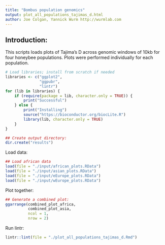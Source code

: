 ```yaml
---
title: "Bombus population genomics"
output: plot_all_populations_tajimas_d.html
author: Joe Colgan, Yannick Wurm http://wurmlab.com 
---
```


## Introduction:
This scripts loads plots of Tajima's D across genomic windows of 10kb for four honeybee populations. Plots were performed individually for each population.  

```r
# Load libraries; install from scratch if needed
libraries <- c("ggplot2",
               "ggpubr",
               "lintr")
for (lib in libraries) {
    if (require(package = lib, character.only = TRUE)) {
        print("Successful")
    } else {
        print("Installing")
        source("https://bioconductor.org/biocLite.R")
        library(lib, character.only = TRUE)
    }
}

## Create output directory:
dir.create("results")
```

Load data: 

```r
## Load african data
load(file = "./input/african_plots.RData")
load(file = "./input/asian_plots.RData")
load(file = "./input/eEurope_plots.RData")
load(file = "./input/wEurope_plots.RData")
```

Plot together:

```r
## Generate a combined plot:
ggarrange(combined_plot_africa,
          combined_plot_asia,
          ncol = 1,
          nrow = 2)
```

Run lintr:

```r
lintr::lint(file = "./plot_all_populations_tajimas_d.Rmd")
```
